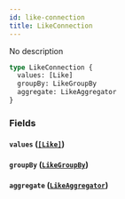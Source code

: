 ```yaml
---
id: like-connection
title: LikeConnection
---
```


No description

```graphql
type LikeConnection {
  values: [Like]
  groupBy: LikeGroupBy
  aggregate: LikeAggregator
}
```

### Fields

#### `values` ([`[Like]`](/v1/objects/like))

#### `groupBy` ([`LikeGroupBy`](/v1/objects/like-group-by))

#### `aggregate` ([`LikeAggregator`](/v1/objects/like-aggregator))

